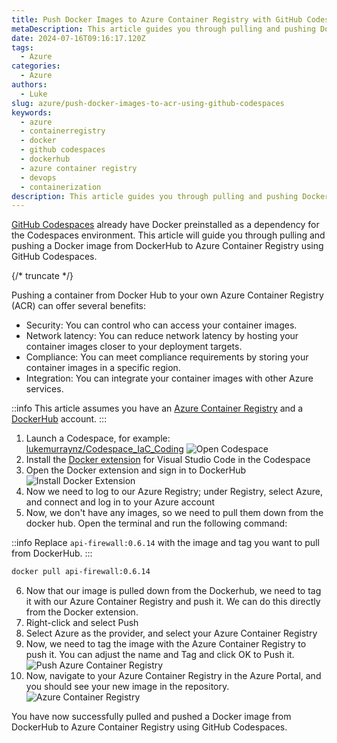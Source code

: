 ```yaml
---
title: Push Docker Images to Azure Container Registry with GitHub Codespaces
metaDescription: This article guides you through pulling and pushing Docker images from DockerHub to Azure Container Registry using GitHub Codespaces.
date: 2024-07-16T09:16:17.120Z
tags:
  - Azure
categories:
  - Azure
authors:
  - Luke
slug: azure/push-docker-images-to-acr-using-github-codespaces
keywords:
  - azure
  - containerregistry
  - docker
  - github codespaces
  - dockerhub
  - azure container registry
  - devops
  - containerization
description: This article guides you through pulling and pushing Docker images from DockerHub to Azure Container Registry using GitHub Codespaces.
---
```


[GitHub Codespaces](https://github.com/features/codespaces) already have Docker preinstalled as a dependency for the Codespaces environment. This article will guide you through pulling and pushing a Docker image from DockerHub to Azure Container Registry using GitHub Codespaces.

{/* truncate */}

Pushing a container from Docker Hub to your own Azure Container Registry (ACR) can offer several benefits:

- Security: You can control who can access your container images.
- Network latency: You can reduce network latency by hosting your container images closer to your deployment targets.
- Compliance: You can meet compliance requirements by storing your container images in a specific region.
- Integration: You can integrate your container images with other Azure services.

::info
This article assumes you have an [Azure Container Registry](https://learn.microsoft.com/azure/container-registry/?WT.mc_id=AZ-MVP-5004796) and a [DockerHub](https://hub.docker.com/) account.
:::

1. Launch a Codespace, for example: [lukemurraynz/Codespace_IaC_Coding](https://github.com/lukemurraynz/Codespace_IaC_Coding)
![Open Codespace](Open_IAC_Codespace.gif)
2. Install the [Docker extension](https://marketplace.visualstudio.com/items?itemName=ms-azuretools.vscode-docker) for Visual Studio Code in the Codespace
3. Open the Docker extension and sign in to DockerHub
![Install Docker Extension](Open_IAC_Codespace_InstallDockerExtension.gif)
4. Now we need to log to our Azure Registry; under Registry, select Azure, and connect and log in to your Azure account
5. Now, we don't have any images, so we need to pull them down from the docker hub. Open the terminal and run the following command:

::info
Replace `api-firewall:0.6.14` with the image and tag you want to pull from DockerHub.
:::

```bash
docker pull api-firewall:0.6.14
```
6. Now that our image is pulled down from the Dockerhub, we need to tag it with our Azure Container Registry and push it. We can do this directly from the Docker extension.
7. Right-click and select Push
8. Select Azure as the provider, and select your Azure Container Registry
9. Now, we need to tag the image with the Azure Container Registry to push it. You can adjust the name and Tag and click OK to Push it.
![Push Azure Container Registry](Open_IAC_Codespace_PushContainerACR.gif)
10. Now, navigate to your Azure Container Registry in the Azure Portal, and you should see your new image in the repository.
![Azure Container Registry](Open_IAC_Codespace_PushedACR.png)

You have now successfully pulled and pushed a Docker image from DockerHub to Azure Container Registry using GitHub Codespaces.
